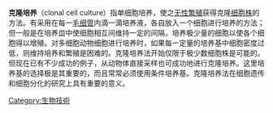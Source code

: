 {{unreferenced|time=2014-04-13T15:12:40+00:00}}
'''克隆培养'''（clonal cell culture）指单细胞培养，使之[[无性繁殖|无性繁殖]]获得克隆[[细胞株|细胞株]]的方法。有采用在每一[[毛细管|毛细管]]内滴一滴培养液，各自放入一个细胞进行培养的方法；但一般是在培养皿中使细胞相互间维持一定的间隔，培养极少量的细胞以使各个细胞得以增殖。对多细胞动物细胞进行培养时，如果每一定量的培养基中细胞密度过低，则维持培养和繁殖是困难的。克隆培养法开始仅限于极少数细胞株是可能的。但现在已有不少成功的例子，从动物体直接采样也可成功地进行克隆培养。这里培养基的选择极是其重要的，而且常常必须使用条件培养基。克隆培养法在细胞遗传和细胞分化的研究上具有重要的意义。

[[Category:生物技術|Category:生物技術]]